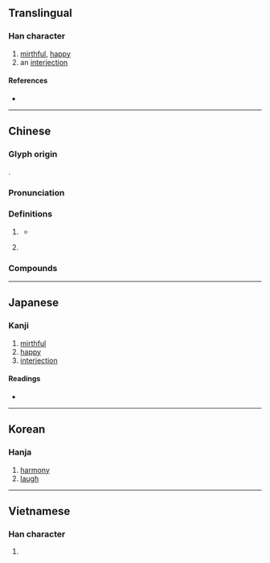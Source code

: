 {{also|譆}}
{{character info}}
==Translingual==

===Han character===
{{Han char|rn=30|rad=口|as=12|sn=15|four=64061|canj=RGRR|ids=⿰口喜}}

# [[mirthful]], [[happy]]
# an [[interjection]]

====References====
* {{Han ref|kx=0207.300|dkj=04276|dj=0430.250|hdz=10680.150|uh=563B|ud=22075|bh=BC48|bd=48200}}

----

==Chinese==
{{zh-forms|alt=譆,𡃨}}

===Glyph origin===
{{Han etym}}
{{Han compound|口|喜|ls=psc|c1=s|c2=p|t1=mouth}}.

===Pronunciation===
{{zh-pron
|m=xī
|c=hei1
|h=pfs=
|md=
|mn=hi
|w=
|mc=y
|oc=y
|cat=interj
}}

===Definitions===
{{zh-hanzi}}

# {{lb|zh|interjection}} {{n-g|expression of [[surprise]]}}
#* {{zh-x|嘻，甚-矣 憊！雖然，吾 今 取 此 然後 而 歸 爾。|'''What?!''' How exhausted they truly are! But still, I will today conquer this town before returning.|ref=Gongyangzhuan}}
# {{lb|zh|onomatopoeia}} {{n-g|representation for [[laughter]]}}

===Compounds===
{{zh-der|嘻哈|嘻笑|嘻和|嘻嘻|嘻嘻哈哈|噫嘻|嘻嘻笑笑|嘻嘻嗄嗄|嘻皮笑臉|樂嘻嘻|笑嘻嘻|言笑嘻怡|嘻嘻嘩嘩:hi-hi-hōa-hōa;Min Nan}}

----

==Japanese==

===Kanji===
{{ja-kanji|grade=|rs=口12}}

# [[mirthful]]
# [[happy]]
# [[interjection]]

====Readings====
* {{ja-readings
|goon=き
|kanon=い
|kun=[[いましめ]] (imashime), [[やはらぐ]] (yaharagu), [[ああ]] (aa), [[わらふ]] (warafu)
}}

----

==Korean==

===Hanja===
{{ko-hanja|hangeul=희|rv=hui|mr=hŭi}}

# [[harmony]]
# [[laugh]]

----

==Vietnamese==

===Han character===
{{vi-readings|reading=hi, hảy, hề, hì, hí|rs=口12}}

# {{rfdef|vi|sort=口12}}